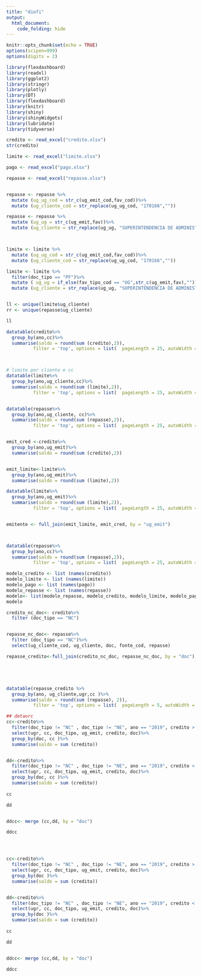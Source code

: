 ```yaml
---
title: "diofi"
output:
  html_document:
    code_folding: hide
---
```



```r
knitr::opts_chunk$set(echo = TRUE)
options(scipen=999)
options(digits = 2)
```


```r
library(flexdashboard)
library(readxl)
library(ggplot2)
library(stringr)
library(plotly)
library(DT)
library(flexdashboard)
library(knitr)
library(shiny)
library(shinyWidgets)
library(lubridate)
library(tidyverse)

```



```r
credito <- read_excel("credito.xlsx")
str(credito)

limite <- read_excel("limite.xlsx")

pago <- read_excel("pago.xlsx")

repasse <- read_excel("repasse.xlsx")



```

```r
repasse <- repasse %>%
  mutate (ug_ug_cod = str_c(ug_emit_cod,fav_cod))%>%
  mutate (ug_cliente_cod = str_replace(ug_ug_cod, "170166",""))

repasse <- repasse %>%
  mutate (ug_ug = str_c(ug_emit,fav))%>%
  mutate (ug_cliente = str_replace(ug_ug, "SUPERINTENDENCIA DE ADMINISTRACAO DO MF/SC",""))



limite <- limite %>%
  mutate (ug_ug_cod = str_c(ug_emit_cod,fav_cod))%>%
  mutate (ug_cliente_cod = str_replace(ug_ug_cod, "170166",""))

limite <- limite %>%
  filter(doc_tipo == "PF")%>%
  mutate ( ug_ug = if_else(fav_tipo_cod == "UG",str_c(ug_emit,fav),""))%>%
  mutate (ug_cliente = str_replace(ug_ug, "SUPERINTENDENCIA DE ADMINISTRACAO DO MF/SC",""))


ll <- unique(limite$ug_cliente)
rr <- unique(repasse$ug_cliente)

ll

```



```r
datatable(credito%>%
  group_by(ano,cc)%>%
  summarise(saldo = round(sum (credito),2)),
          filter = 'top', options = list(  pageLength = 25, autoWidth = TRUE, style = "default", width = 300))



# limite por cliente e cc
datatable(limite%>%
  group_by(ano,ug_cliente,cc)%>%
  summarise(saldo = round(sum (limite),2)),
          filter = 'top', options = list(  pageLength = 25, autoWidth = TRUE, style = "default", width = 300))


datatable(repasse%>%
  group_by(ano,ug_cliente, cc)%>%
  summarise(saldo = round(sum (repasse),2)),
          filter = 'top', options = list(  pageLength = 25, autoWidth = TRUE, style = "default", width = 300))



```


```r


emit_cred <-credito%>%
  group_by(ano,ug_emit)%>%
  summarise(saldo = round(sum (credito),2))


emit_limite<-limite%>%
  group_by(ano,ug_emit)%>%
  summarise(saldo = round(sum (limite),2))

datatable(limite%>%
  group_by(ano,ug_emit)%>%
  summarise(saldo = round(sum (limite),2)),
          filter = 'top', options = list(  pageLength = 25, autoWidth = TRUE, style = "default", width = 300))


emitente <- full_join(emit_limite, emit_cred, by = "ug_emit")



datatable(repasse%>%
  group_by(ano,cc)%>%
  summarise(saldo = round(sum (repasse),2)),
          filter = 'top', options = list(  pageLength = 25, autoWidth = TRUE, style = "default", width = 300))

modelo_credito <- list (names(credito))
modelo_limite <- list (names(limite))
modelo_pago <- list (names(pago))
modelo_repasse <- list (names(repasse))
modelo<- list(modelo_repasse, modelo_credito, modelo_limite, modelo_pago)
modelo

```



```r

credito_nc_doc<- credito%>%
  filter (doc_tipo == "NC")


repasse_nc_doc<- repasse%>%
  filter (doc_tipo == "NC")%>%
  select(ug_cliente_cod, ug_cliente, doc, fonte_cod, repasse)

repasse_credito<-full_join(credito_nc_doc, repasse_nc_doc, by = "doc")





datatable(repasse_credito %>%
  group_by(ano, ug_cliente,ugr,cc )%>%
  summarise(saldo = round(sum (repasse), 2)),
          filter = 'top', options = list(  pageLength = 5, autoWidth = TRUE, style = "default", width = 300))

## detaorc
cc<-credito%>%
  filter(doc_tipo != "NC" , doc_tipo != "NE", ano == "2019", credito > 0)%>%
  select(ugr, cc, doc_tipo, ug_emit, credito, doc)%>%
  group_by(doc, cc )%>%
  summarise(saldo = sum (credito))


dd<-credito%>%
  filter(doc_tipo != "NC" , doc_tipo != "NE", ano == "2019", credito < 0)%>%
  select(ugr, cc, doc_tipo, ug_emit, credito, doc)%>%
  group_by(doc, cc )%>%
  summarise(saldo = sum (credito))
  
cc

dd


ddcc<- merge (cc,dd, by = "doc")

ddcc




cc<-credito%>%
  filter(doc_tipo != "NC" , doc_tipo != "NE", ano == "2019", credito > 0)%>%
  select(ugr, cc, doc_tipo, ug_emit, credito, doc)%>%
  group_by(doc )%>%
  summarise(saldo = sum (credito))


dd<-credito%>%
  filter(doc_tipo != "NC" , doc_tipo != "NE", ano == "2019", credito < 0)%>%
  select(ugr, cc, doc_tipo, ug_emit, credito, doc)%>%
  group_by(doc )%>%
  summarise(saldo = sum (credito))
  
cc

dd


ddcc<- merge (cc,dd, by = "doc")

ddcc

```

